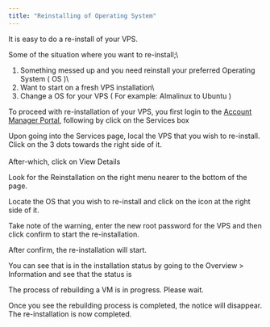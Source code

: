 ```yaml
---
title: "Reinstalling of Operating System"
---
```


It is easy to do a re-install of your VPS.

Some of the situation where you want to re-install;\
1. Something messed up and you need reinstall your preferred Operating System ( OS )\
2. Want to start on a fresh VPS installation\
3. Change a OS for your VPS ( For example: Almalinux to Ubuntu )

To proceed with re-installation of your VPS, you first login to the [<u>Account Manager Portal</u>](https://my.cloudbud.com/), following by click on the Services box

Upon going into the Services page, local the VPS that you wish to re-install. Click on the 3 dots towards the right side of it.\
\
After-which, click on View Details

Look for the Reinstallation on the right menu nearer to the bottom of the page.

Locate the OS that you wish to re-install and click on the icon at the right side of it.

Take note of the warning, enter the new root password for the VPS and then click confirm to start the re-installation.

After confirm, the re-installation will start.

You can see that is in the installation status by going to the Overview \> Information and see that the status is

The process of rebuilding a VM is in progress. Please wait.

Once you see the rebuilding process is completed, the notice will disappear.\
The re-installation is now completed.